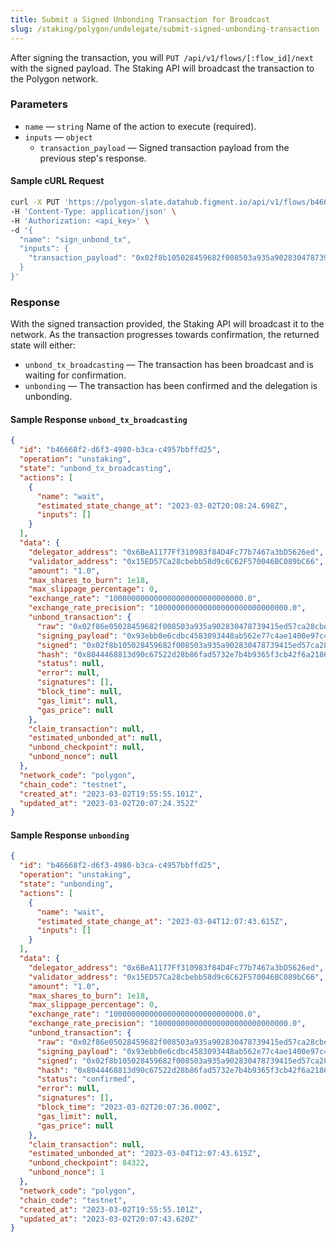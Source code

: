 ```yaml
---
title: Submit a Signed Unbonding Transaction for Broadcast
slug: /staking/polygon/undelegate/submit-signed-unbonding-transaction
---
```


After signing the transaction, you will `PUT /api/v1/flows/[:flow_id]/next` with the signed payload.
The Staking API will broadcast the transaction to the Polygon network.

### Parameters

- `name` &mdash; `string` Name of the action to execute (required).
- `inputs` &mdash; `object`
  - `transaction_payload` &mdash; Signed transaction payload from the previous step's response.

#### Sample cURL Request

```bash {5-8}
curl -X PUT 'https://polygon-slate.datahub.figment.io/api/v1/flows/b46668f2-d6f3-4980-b3ca-c4957bbffd25/next' \
-H 'Content-Type: application/json' \
-H 'Authorization: <api_key>' \
-d '{
  "name": "sign_unbond_tx",
  "inputs": {
    "transaction_payload": "0x02f8b105028459682f008503a935a902830478739415ed57ca28cbebb58d9c6c62f570046bc089bc6680b844c83ec04d0000000000000000000000000000000000000000000000000de0b6b3a76400000000000000000000000000000000000000000000000000000de0b6b3a7640000c001a07834830d929dc56ec6738fff963cca6339a2ca1bf5992aa3bf8025d0d5eb6069a035b4a9d5924392771ba9bad5bab438f9c641e6216b701f0817e3052ef9e2676f"
  }
}'
```

### Response

With the signed transaction provided, the Staking API will broadcast it to the network.
As the transaction progresses towards confirmation, the returned state will either:

- `unbond_tx_broadcasting` &mdash; The transaction has been broadcast and is waiting for confirmation.
- `unbonding` &mdash; The transaction has been confirmed and the delegation is unbonding.

#### Sample Response `unbond_tx_broadcasting`

```json {4,8}
{
  "id": "b46668f2-d6f3-4980-b3ca-c4957bbffd25",
  "operation": "unstaking",
  "state": "unbond_tx_broadcasting",
  "actions": [
    {
      "name": "wait",
      "estimated_state_change_at": "2023-03-02T20:08:24.698Z",
      "inputs": []
    }
  ],
  "data": {
    "delegator_address": "0x6BeA1177Ff310983f84D4Fc77b7467a3bD5626ed",
    "validator_address": "0x15ED57Ca28cbebb58d9c6C62F570046BC089bC66",
    "amount": "1.0",
    "max_shares_to_burn": 1e18,
    "max_slippage_percentage": 0,
    "exchange_rate": "100000000000000000000000000000.0",
    "exchange_rate_precision": "100000000000000000000000000000.0",
    "unbond_transaction": {
      "raw": "0x02f86e05028459682f008503a935a902830478739415ed57ca28cbebb58d9c6c62f570046bc089bc6680b844c83ec04d0000000000000000000000000000000000000000000000000de0b6b3a76400000000000000000000000000000000000000000000000000000de0b6b3a7640000c0",
      "signing_payload": "0x93ebb0e6cdbc4583093448ab562e77c4ae1400e97c4a0fd5177434380e0dd249",
      "signed": "0x02f8b105028459682f008503a935a902830478739415ed57ca28cbebb58d9c6c62f570046bc089bc6680b844c83ec04d0000000000000000000000000000000000000000000000000de0b6b3a76400000000000000000000000000000000000000000000000000000de0b6b3a7640000c001a07834830d929dc56ec6738fff963cca6339a2ca1bf5992aa3bf8025d0d5eb6069a035b4a9d5924392771ba9bad5bab438f9c641e6216b701f0817e3052ef9e2676f",
      "hash": "0x8044468813d90c67522d28b86fad5732e7b4b9365f3cb42f6a2186790f447eed",
      "status": null,
      "error": null,
      "signatures": [],
      "block_time": null,
      "gas_limit": null,
      "gas_price": null
    },
    "claim_transaction": null,
    "estimated_unbonded_at": null,
    "unbond_checkpoint": null,
    "unbond_nonce": null
  },
  "network_code": "polygon",
  "chain_code": "testnet",
  "created_at": "2023-03-02T19:55:55.101Z",
  "updated_at": "2023-03-02T20:07:24.352Z"
}
```

#### Sample Response `unbonding`

```json {4,8}
{
  "id": "b46668f2-d6f3-4980-b3ca-c4957bbffd25",
  "operation": "unstaking",
  "state": "unbonding",
  "actions": [
    {
      "name": "wait",
      "estimated_state_change_at": "2023-03-04T12:07:43.615Z",
      "inputs": []
    }
  ],
  "data": {
    "delegator_address": "0x6BeA1177Ff310983f84D4Fc77b7467a3bD5626ed",
    "validator_address": "0x15ED57Ca28cbebb58d9c6C62F570046BC089bC66",
    "amount": "1.0",
    "max_shares_to_burn": 1e18,
    "max_slippage_percentage": 0,
    "exchange_rate": "100000000000000000000000000000.0",
    "exchange_rate_precision": "100000000000000000000000000000.0",
    "unbond_transaction": {
      "raw": "0x02f86e05028459682f008503a935a902830478739415ed57ca28cbebb58d9c6c62f570046bc089bc6680b844c83ec04d0000000000000000000000000000000000000000000000000de0b6b3a76400000000000000000000000000000000000000000000000000000de0b6b3a7640000c0",
      "signing_payload": "0x93ebb0e6cdbc4583093448ab562e77c4ae1400e97c4a0fd5177434380e0dd249",
      "signed": "0x02f8b105028459682f008503a935a902830478739415ed57ca28cbebb58d9c6c62f570046bc089bc6680b844c83ec04d0000000000000000000000000000000000000000000000000de0b6b3a76400000000000000000000000000000000000000000000000000000de0b6b3a7640000c001a07834830d929dc56ec6738fff963cca6339a2ca1bf5992aa3bf8025d0d5eb6069a035b4a9d5924392771ba9bad5bab438f9c641e6216b701f0817e3052ef9e2676f",
      "hash": "0x8044468813d90c67522d28b86fad5732e7b4b9365f3cb42f6a2186790f447eed",
      "status": "confirmed",
      "error": null,
      "signatures": [],
      "block_time": "2023-03-02T20:07:36.000Z",
      "gas_limit": null,
      "gas_price": null
    },
    "claim_transaction": null,
    "estimated_unbonded_at": "2023-03-04T12:07:43.615Z",
    "unbond_checkpoint": 84322,
    "unbond_nonce": 1
  },
  "network_code": "polygon",
  "chain_code": "testnet",
  "created_at": "2023-03-02T19:55:55.101Z",
  "updated_at": "2023-03-02T20:07:43.620Z"
}
```
